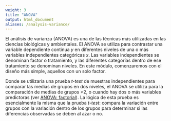 ```yaml
---
weight: 3
title: "ANOVA"
output: html_document
aliases: /analysis-variance/
---
```



El análisis de varianza (ANOVA) es una de las técnicas más utilizadas en las ciencias biológicas y ambientales. El ANOVA se utiliza para contrastar una variable dependiente continua *y* en diferentes niveles de una o más variables independientes categóricas *x*. Las variables independientes se denominan factor o tratamiento, y las diferentes categorías dentro de ese tratamiento se denominan niveles. En este módulo, comenzaremos con el diseño más simple, aquellos con un solo factor.

Donde se utilizaría una prueba *t-test* de muestras independientes para comparar las medias de grupos en dos niveles, el ANOVA se utiliza para la comparación de medias de grupos >2, o cuando hay dos o más variables predictoras (ver [ANOVA: factorial](/statistics/linear-models/anova/anova-factorial)). La lógica de esta prueba es esencialmente la misma que la prueba *t-test*: compara la variación entre grupos con la variación dentro de los grupos para determinar si las diferencias observadas se deben al azar o no.
